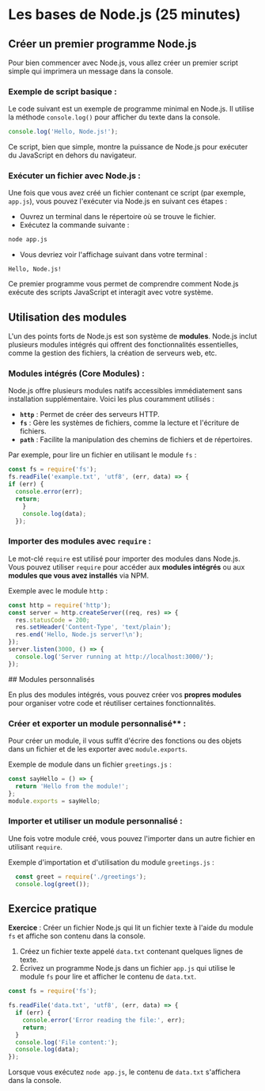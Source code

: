 
# **Les bases de Node.js** (25 minutes)

## Créer un premier programme Node.js

Pour bien commencer avec Node.js, vous allez créer un premier script simple qui imprimera un message dans la console.
<Steps>
### Exemple de script basique :
   Le code suivant est un exemple de programme minimal en Node.js. Il utilise la méthode `console.log()` pour afficher du texte dans la console.

   ```javascript copy
   console.log('Hello, Node.js!');
   ```
   Ce script, bien que simple, montre la puissance de Node.js pour exécuter du JavaScript en dehors du navigateur.

### Exécuter un fichier avec Node.js :

Une fois que vous avez créé un fichier contenant ce script (par exemple, `app.js`), vous pouvez l'exécuter via Node.js en suivant ces étapes :
- Ouvrez un terminal dans le répertoire où se trouve le fichier.
- Exécutez la commande suivante :

```bash copy
node app.js
```
- Vous devriez voir l'affichage suivant dans votre terminal :
```
Hello, Node.js!
```
</Steps>
Ce premier programme vous permet de comprendre comment Node.js exécute des scripts JavaScript et interagit avec votre système.

## Utilisation des modules

L'un des points forts de Node.js est son système de **modules**. Node.js inclut plusieurs modules intégrés qui offrent des fonctionnalités essentielles, comme la gestion des fichiers, la création de serveurs web, etc.
<Steps>
### Modules intégrés (Core Modules) :
Node.js offre plusieurs modules natifs accessibles immédiatement sans installation supplémentaire. Voici les plus couramment utilisés :
   - **`http`** : Permet de créer des serveurs HTTP.
   - **`fs`** : Gère les systèmes de fichiers, comme la lecture et l'écriture de fichiers.
   - **`path`** : Facilite la manipulation des chemins de fichiers et de répertoires.

Par exemple, pour lire un fichier en utilisant le module `fs` :

```javascript copy
const fs = require('fs');
fs.readFile('example.txt', 'utf8', (err, data) => {
if (err) {
  console.error(err);
  return;
    }
    console.log(data);
  });
```

### Importer des modules avec `require` :
   Le mot-clé `require` est utilisé pour importer des modules dans Node.js. Vous pouvez utiliser `require` pour accéder aux **modules intégrés** ou aux **modules que vous avez installés** via NPM.

Exemple avec le module `http` :

```javascript copy
const http = require('http');
const server = http.createServer((req, res) => {
  res.statusCode = 200;
  res.setHeader('Content-Type', 'text/plain');
  res.end('Hello, Node.js server!\n');
});
server.listen(3000, () => {
  console.log('Server running at http://localhost:3000/');
});
```
</Steps>
## Modules personnalisés

En plus des modules intégrés, vous pouvez créer vos **propres modules** pour organiser votre code et réutiliser certaines fonctionnalités.
<Steps>
### Créer et exporter un module personnalisé** :
  Pour créer un module, il vous suffit d'écrire des fonctions ou des objets dans un fichier et de les exporter avec `module.exports`.

  Exemple de module dans un fichier `greetings.js` :

  ```javascript copy
  const sayHello = () => {
    return 'Hello from the module!';
  };
  module.exports = sayHello;
  ```

### Importer et utiliser un module personnalisé :
  Une fois votre module créé, vous pouvez l'importer dans un autre fichier en utilisant `require`.

  Exemple d'importation et d'utilisation du module `greetings.js` :

```javascript copy
  const greet = require('./greetings');
  console.log(greet());
```
</Steps>

## Exercice pratique

**Exercice** : Créer un fichier Node.js qui lit un fichier texte à l'aide du module `fs` et affiche son contenu dans la console.

1. Créez un fichier texte appelé `data.txt` contenant quelques lignes de texte.
2. Écrivez un programme Node.js dans un fichier `app.js` qui utilise le module `fs` pour lire et afficher le contenu de `data.txt`.

```javascript copy
const fs = require('fs');

fs.readFile('data.txt', 'utf8', (err, data) => {
  if (err) {
    console.error('Error reading the file:', err);
    return;
  }
  console.log('File content:');
  console.log(data);
});
```

Lorsque vous exécutez `node app.js`, le contenu de `data.txt` s'affichera dans la console.


